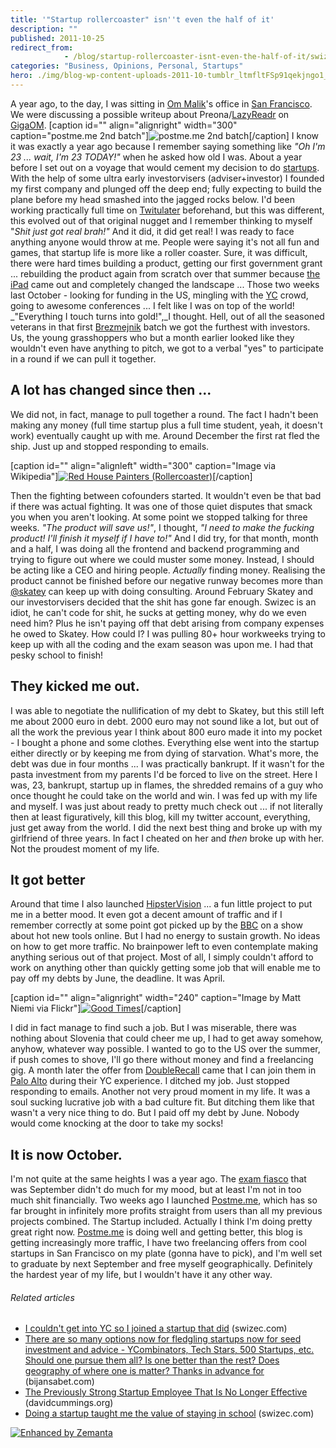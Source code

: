 ```yaml
---
title: '"Startup rollercoaster" isn''t even the half of it'
description: ""
published: 2011-10-25
redirect_from: 
            - /blog/startup-rollercoaster-isnt-even-the-half-of-it/swizec/2712
categories: "Business, Opinions, Personal, Startups"
hero: ./img/blog-wp-content-uploads-2011-10-tumblr_ltmfltFSp91qekjngo1_500.jpg
---
```

A year ago, to the day, I was sitting in [Om Malik](http://en.wikipedia.org/wiki/Om_Malik)'s office in [San Francisco](<http://maps.google.com/maps?ll=37.7793,-122.4192&spn=0.1,0.1&q=37.7793,-122.4192 (San%20Francisco)&t=h> "San Francisco"). We were discussing a possible writeup about Preona/[LazyReadr](http://yukaii.com/web/lazyreadr/) on [GigaOM](http://www.gigaom.com "Om Malik"). \[caption id="" align="alignright" width="300" caption="postme.me 2nd batch"]![](./img/blog-wp-content-uploads-2011-10-tumblr_ltmfltFSp91qekjngo1_500.jpg "postme.me 2nd batch")\[/caption] I know it was exactly a year ago because I remember saying something like _"Oh I'm 23 ... wait, I'm 23 TODAY!"_ when he asked how old I was. About a year before I set out on a voyage that would cement my decision to do [startups](http://en.wikipedia.org/wiki/Startup_company "Startup company"). With the help of some ultra early investorvisers (adviser+investor) I founded my first company and plunged off the deep end; fully expecting to build the plane before my head smashed into the jagged rocks below. I'd been working practically full time on [Twitulater](http://twitulater.com/ "Twitulater") beforehand, but this was different, this evolved out of that original nugget and I remember thinking to myself "_Shit just got real brah!"_ And it did, it did get real! I was ready to face anything anyone would throw at me. People were saying it's not all fun and games, that startup life is more like a roller coaster. Sure, it was difficult, there were hard times building a product, getting our first government grant ... rebuilding the product again from scratch over that summer because [the iPad](http://www.apple.com/ipad/ "iPad") came out and completely changed the landscape ... Those two weeks last October - looking for funding in the US, mingling with the [YC](http://www.ycombinator.com "Y Combinator") crowd, going to awesome conferences ... I felt like I was on top of the world! _"Everything I touch turns into gold!",_I thought. Hell, out of all the seasoned veterans in that first [Brezmejnik](http://www.brezmejnik.si/) batch we got the furthest with investors. Us, the young grasshoppers who but a month earlier looked like they wouldn't even have anything to pitch, we got to a verbal "yes" to participate in a round if we can pull it together.

## A lot has changed since then ...

We did not, in fact, manage to pull together a round. The fact I hadn't been making any money (full time startup plus a full time student, yeah, it doesn't work) eventually caught up with me. Around December the first rat fled the ship. Just up and stopped responding to emails.

\[caption id="" align="alignleft" width="300" caption="Image via Wikipedia"][![Red House Painters (Rollercoaster)](http://swizec.com/blog/wp-content/uploads/2011/10/300px-RHP-Rollercoaster1.jpg "Red House Painters (Rollercoaster)")](http://en.wikipedia.org/wiki/File:RHP-Rollercoaster.jpg)\[/caption]

Then the fighting between cofounders started. It wouldn't even be that bad if there was actual fighting. It was one of those quiet disputes that smack you when you aren't looking. At some point we stopped talking for three weeks. _"The product will save us!"_, I thought, _"I need to make the fucking product! I'll finish it myself if I have to!"_ And I did try, for that month, month and a half, I was doing all the frontend and backend programming and trying to figure out where we could muster some money. Instead, I should be acting like a CEO and hiring people. _Actually_ finding money. Realising the product cannot be finished before our negative runway becomes more than [@skatey](http://twitter.com/skatey) can keep up with doing consulting. Around February Skatey and our investorvisers decided that the shit has gone far enough. Swizec is an idiot, he can't code for shit, he sucks at getting money, why do we even need him? Plus he isn't paying off that debt arising from company expenses he owed to Skatey. How could I? I was pulling 80+ hour workweeks trying to keep up with all the coding and the exam season was upon me. I had that pesky school to finish!

## They kicked me out.

I was able to negotiate the nullification of my debt to Skatey, but this still left me about 2000 euro in debt. 2000 euro may not sound like a lot, but out of all the work the previous year I think about 800 euro made it into my pocket - I bought a phone and some clothes. Everything else went into the startup either directly or by keeping me from dying of starvation. What's more, the debt was due in four months ... I was practically bankrupt. If it wasn't for the pasta investment from my parents I'd be forced to live on the street. Here I was, 23, bankrupt, startup up in flames, the shredded remains of a guy who once thought he could take on the world and win. I was fed up with my life and myself. I was just about ready to pretty much check out ... if not literally then at least figuratively, kill this blog, kill my twitter account, everything, just get away from the world. I did the next best thing and broke up with my girlfriend of three years. In fact I cheated on her and _then_ broke up with her. Not the proudest moment of my life.

## It got better

Around that time I also launched [HipsterVision](http://hipstervision.org) ... a fun little project to put me in a better mood. It even got a decent amount of traffic and if I remember correctly at some point got picked up by the [BBC](http://www.bbc.co.uk/ "BBC") on a show about hot new tools online. But I had no energy to sustain growth. No ideas on how to get more traffic. No brainpower left to even contemplate making anything serious out of that project. Most of all, I simply couldn't afford to work on anything other than quickly getting some job that will enable me to pay off my debts by June, the deadline. It was April.

\[caption id="" align="alignright" width="240" caption="Image by Matt Niemi via Flickr"][![Good Times](./img/blog-wp-content-uploads-2011-10-152458957_9d68be3827_m1.jpg "Good Times")](http://www.flickr.com/photos/11552030@N00/152458957)\[/caption]

I did in fact manage to find such a job. But I was miserable, there was nothing about Slovenia that could cheer me up, I had to get away somehow, anyhow, whatever way possible. I wanted to go to the US over the summer, if push comes to shove, I'll go there without money and find a freelancing gig. A month later the offer from [DoubleRecall](http://doublerecall.com/#top) came that I can join them in [Palo Alto](<http://maps.google.com/maps?ll=37.4291666667,-122.138055556&spn=0.1,0.1&q=37.4291666667,-122.138055556 (Palo%20Alto%2C%20California)&t=h> "Palo Alto, California") during their YC experience. I ditched my job. Just stopped responding to emails. Another not very proud moment in my life. It was a soul sucking lucrative job with a bad culture fit. But ditching them like that wasn't a very nice thing to do. But I paid off my debt by June. Nobody would come knocking at the door to take my socks!

## It is now October.

I'm not quite at the same heights I was a year ago. The [exam fiasco](http://swizec.com/blog/i-suck-at-formal-education-or-does-education-suck/swizec/2564 "I suck at \[formal] education or does education suck?") that was September didn't do much for my mood, but at least I'm not in too much shit financially. Two weeks ago I launched [Postme.me](http://postme.me), which has so far brought in infinitely more profits straight from users than all my previous projects combined. The Startup included. Actually I think I'm doing pretty great right now. [Postme.me](http://postme.me) is doing well and getting better, this blog is getting increasingly more traffic, I have two freelancing offers from cool startups in San Francisco on my plate (gonna have to pick), and I'm well set to graduate by next September and free myself geographically. Definitely the hardest year of my life, but I wouldn't have it any other way.

###### Related articles

- [I couldn't get into YC so I joined a startup that did](http://swizec.com/blog/i-couldnt-get-into-yc-so-i-joined-a-startup-that-did/swizec/1855) (swizec.com)
- [There are so many options now for fledgling startups now for seed investment and advice - YCombinators, Tech Stars, 500 Startups, etc. Should one pursue them all? Is one better than the rest? Does geography of where one is matter? Thanks in advance for](http://bijansabet.com/post/11734181174/there-are-so-many-options-now-for-fledgling-startups) (bijansabet.com)
- [The Previously Strong Startup Employee That Is No Longer Effective](http://davidcummings.org/2011/10/24/the-previously-strong-startup-employee-that-is-no-longer-effective/) (davidcummings.org)
- [Doing a startup taught me the value of staying in school](http://swizec.com/blog/doing-a-startup-taught-me-the-value-of-staying-in-school/swizec/1819) (swizec.com)

[![Enhanced by Zemanta](http://img.zemanta.com/zemified_e.png?x-id=cb3d124d-9196-4388-81ed-61579ca76ce8)](http://www.zemanta.com/ "Enhanced by Zemanta")